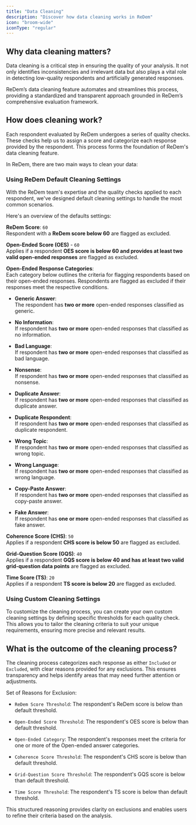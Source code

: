 ```yaml
---
title: "Data Cleaning"
description: "Discover how data cleaning works in ReDem"
icon: "broom-wide"
iconType: "regular"
---
```


## Why data cleaning matters?

Data cleaning is a critical step in ensuring the quality of your analysis. It not only identifies inconsistencies and irrelevant data but also plays a vital role in detecting low-quality respondents and artificially generated responses.

ReDem’s data cleaning feature automates and streamlines this process, providing a standardized and transparent approach grounded in ReDem’s comprehensive evaluation framework.

## How does cleaning work?

Each respondent evaluated by ReDem undergoes a series of quality checks. These checks help us to assign a score and categorize each response provided by the respondent. This process forms the foundation of ReDem's data cleaning feature.

In ReDem, there are two main ways to clean your data:

### Using ReDem Default Cleaning Settings

With the ReDem team's expertise and the quality checks applied to each respondent, we've designed default cleaning settings to handle the most common scenarios.

Here's an overview of the defaults settings:

**ReDem Score**: `60` <br /> Respondent with a **ReDem score below 60** are flagged as excluded.

**Open-Ended Score (OES)** - `60` <br /> Applies if a respondent **OES score is below 60 and provides at least two valid open-ended responses** are flagged as excluded.

**Open-Ended Response Categories**: <br /> Each category below outlines the criteria for flagging respondents based on their open-ended responses. Respondents are flagged as excluded if their responses meet the respective conditions.

* **Generic Answer**: <br /> The respondent has **two or more** open-ended responses classified as generic.

* **No Information**: <br /> If respondent has **two or more** open-ended responses that classified as no information.

* **Bad Language**: <br /> If respondent has **two or more** open-ended responses that classified as bad language.

* **Nonsense**: <br /> If respondent has **two or more** open-ended responses that classified as nonsense.

* **Duplicate Answer**: <br /> If respondent has **two or more** open-ended responses that classified as duplicate answer.

* **Duplicate Respondent**: <br /> If respondent has **two or more** open-ended responses that classified as duplicate respondent.

* **Wrong Topic**: <br /> If respondent has **two or more** open-ended responses that classified as wrong topic.

* **Wrong Language**: <br /> If respondent has **two or more** open-ended responses that classified as wrong language.

* **Copy-Paste Answer**: <br /> If respondent has **two or more** open-ended responses that classified as copy-paste answer.

* **Fake Answer**: <br /> If respondent has **one or more** open-ended responses that classified as fake answer.

**Coherence Score (CHS)**: `50` <br /> Applies if a respondent **CHS score is below 50** are flagged as excluded.

**Grid-Question Score (GQS)**: `40` <br /> Applies if a respondent **GQS score is below 40 and has at least two valid grid-question data points** are flagged as excluded.

**Time Score (TS)**: `20` <br /> Applies if a respondent **TS score is below 20** are flagged as excluded.

### Using Custom Cleaning Settings

To customize the cleaning process, you can create your own custom cleaning settings by defining specific thresholds for each quality check. This allows you to tailor the cleaning criteria to suit your unique requirements, ensuring more precise and relevant results.

## What is the outcome of the cleaning process?

The cleaning process categorizes each response as either `Included` or `Excluded`, with clear reasons provided for any exclusions. This ensures transparency and helps identify areas that may need further attention or adjustments.

Set of Reasons for Exclusion:

* `ReDem Score Threshold`: The respondent's ReDem score is below than default threshold.

* `Open-Ended Score Threshold`: The respondent's OES score is below than default threshold.

* `Open-Ended Category`: The respondent's responses meet the criteria for one or more of the Open-ended answer categories.

* `Coherence Score Threshold`: The respondent's CHS score is below than default threshold.

* `Grid-Question Score Threshold`: The respondent's GQS score is below than default threshold.

* `Time Score Threshold`: The respondent's TS score is below than default threshold.

This structured reasoning provides clarity on exclusions and enables users to refine their criteria based on the analysis.